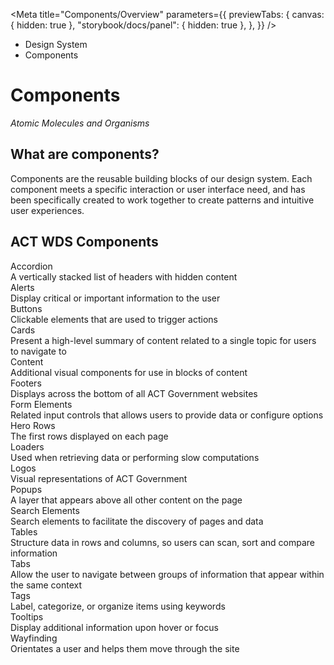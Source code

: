 
<Meta
	title="Components/Overview"
	parameters={{
		previewTabs: {
			canvas: { hidden: true },
			"storybook/docs/panel": { hidden: true },
		},
	}}
/>

<div className="act-docs-container">
	<Masthead />
	<main className="act-body">
		<div className="act-flex act-flex-light-purple">
			<div className="act-flex__container act-flex__container-padding-trim">
				<div className="act-flex__grid">
					<div className="act-flex__row">
						<div className="act-col__cw-12">
							<div className="act-box">
								<div className="act-breadcrumbs">
									<ul className="act-breadcrumbs__container">
										<li className="act-breadcrumbs__crumb act-h6">
											<LinkTo className="act-breadcrumbs__crumb__link" kind="system-introduction--page">
												Design System <i className="fa-solid fa-angle-right"></i>
											</LinkTo>
										</li>
										<li className="act-breadcrumbs__crumb act-h6">
											<LinkTo className="act-breadcrumbs__crumb__link" kind="components-overview--page">
												Components <i className="fa-solid fa-angle-right"></i>
											</LinkTo>
										</li>
									</ul>
								</div>
								<h1>Components</h1>
								<p>
									<i className="fa-solid fa-atom"></i> <em>Atomic Molecules and Organisms</em>
								</p>
							</div>
						</div>
					</div>
				</div>
			</div>
		</div>
		<div className="act-flex">
			<div className="act-flex__container">
				<div className="act-flex__grid">
					<div className="act-flex__row">
						<div className="act-col__cw-12">
							<div className="act-box">
								<h2>What are components?</h2>
								<p>
									Components are the reusable building blocks of our design system. Each component meets a specific interaction or user interface need, and has been specifically
									created to work together to create patterns and intuitive user experiences.
								</p>
								<h2>ACT WDS Components</h2>
								<div className="act-card-grid">
									<LinkTo className="act-card act-card__primary act-card__feature--icon" kind="components-accordion-overview--page">
										<div class="act-card__container">
											<div class="act-card__content">
												<div class="act-card__icon">
													<i class="fa-solid fa-rectangle-list"></i>
												</div>
												<div class="act-card__title">Accordion</div>
												<div class="act-card__description">A vertically stacked list of headers with hidden content</div>
												<div class="act-card__cta">
													<i class="fa-solid fa-arrow-right"></i>
												</div>
											</div>
										</div>
									</LinkTo>
									<LinkTo className="act-card act-card__primary act-card__feature--icon" kind="components-alerts-overview--page">
										<div class="act-card__container">
											<div class="act-card__content">
												<div class="act-card__icon">
													<i class="fa-solid fa-triangle-exclamation"></i>
												</div>
												<div class="act-card__title">Alerts</div>
												<div class="act-card__description">Display critical or important information to the user</div>
												<div class="act-card__cta">
													<i class="fa-solid fa-arrow-right"></i>
												</div>
											</div>
										</div>
									</LinkTo>
									<LinkTo className="act-card act-card__primary act-card__feature--icon" kind="components-buttons-overview--page">
										<div class="act-card__container">
											<div class="act-card__content">
												<div class="act-card__icon">
													<i class="fa-solid fa-circle-dot"></i>
												</div>
												<div class="act-card__title">Buttons</div>
												<div class="act-card__description">Clickable elements that are used to trigger actions</div>
												<div class="act-card__cta">
													<i class="fa-solid fa-arrow-right"></i>
												</div>
											</div>
										</div>
									</LinkTo>
									<LinkTo className="act-card act-card__primary act-card__feature--icon" kind="components-cards-overview--page">
										<div class="act-card__container">
											<div class="act-card__content">
												<div class="act-card__icon">
													<i class="fa-solid fa-object-group"></i>
												</div>
												<div class="act-card__title">Cards</div>
												<div class="act-card__description">Present a high-level summary of content related to a single topic for users to navigate to</div>
												<div class="act-card__cta">
													<i class="fa-solid fa-arrow-right"></i>
												</div>
											</div>
										</div>
									</LinkTo>
									<LinkTo className="act-card act-card__primary act-card__feature--icon" kind="components-content-overview--page">
										<div class="act-card__container">
											<div class="act-card__content">
												<div class="act-card__icon">
													<i class="fa-solid fa-quote-left"></i>
												</div>
												<div class="act-card__title">Content</div>
												<div class="act-card__description">Additional visual components for use in blocks of content</div>
												<div class="act-card__cta">
													<i class="fa-solid fa-arrow-right"></i>
												</div>
											</div>
										</div>
									</LinkTo>
									<LinkTo className="act-card act-card__primary act-card__feature--icon" kind="components-footers-overview--page">
										<div class="act-card__container">
											<div class="act-card__content">
												<div class="act-card__icon">
													<i class="fa-solid fa-shoe-prints"></i>
												</div>
												<div class="act-card__title">Footers</div>
												<div class="act-card__description">Displays across the bottom of all ACT Government websites</div>
												<div class="act-card__cta">
													<i class="fa-solid fa-arrow-right"></i>
												</div>
											</div>
										</div>
									</LinkTo>
									<LinkTo className="act-card act-card__primary act-card__feature--icon" kind="components-form-elements-overview--page">
										<div class="act-card__container">
											<div class="act-card__content">
												<div class="act-card__icon">
													<i class="fa-solid fa-keyboard"></i>
												</div>
												<div class="act-card__title">Form Elements</div>
												<div class="act-card__description">Related input controls that allows users to provide data or configure options</div>
												<div class="act-card__cta">
													<i class="fa-solid fa-arrow-right"></i>
												</div>
											</div>
										</div>
									</LinkTo>
									<LinkTo className="act-card act-card__primary act-card__feature--icon" kind="components-hero-rows-overview--page">
										<div class="act-card__container">
											<div class="act-card__content">
												<div class="act-card__icon">
													<i class="fa-solid fa-trophy"></i>
												</div>
												<div class="act-card__title">Hero Rows</div>
												<div class="act-card__description">The first rows displayed on each page</div>
												<div class="act-card__cta">
													<i class="fa-solid fa-arrow-right"></i>
												</div>
											</div>
										</div>
									</LinkTo>
									<LinkTo className="act-card act-card__primary act-card__feature--icon" kind="components-form-elements-structure--default">
										<div class="act-card__container">
											<div class="act-card__content">
												<div class="act-card__icon">
													<i class="fa-solid fa-spinner"></i>
												</div>
												<div class="act-card__title">Loaders</div>
												<div class="act-card__description">Used when retrieving data or performing slow computations</div>
												<div class="act-card__cta">
													<i class="fa-solid fa-arrow-right"></i>
												</div>
											</div>
										</div>
									</LinkTo>
									<LinkTo className="act-card act-card__primary act-card__feature--icon" kind="components-logos-act-government--horizontal">
										<div class="act-card__container">
											<div class="act-card__content">
												<div class="act-card__icon">
													<i class="fa-solid fa-masks-theater"></i>
												</div>
												<div class="act-card__title">Logos</div>
												<div class="act-card__description">Visual representations of ACT Government</div>
												<div class="act-card__cta">
													<i class="fa-solid fa-arrow-right"></i>
												</div>
											</div>
										</div>
									</LinkTo>
									<LinkTo className="act-card act-card__primary act-card__feature--icon" kind="components-logos-act-government--horizontal">
										<div class="act-card__container">
											<div class="act-card__content">
												<div class="act-card__icon">
													<i class="fa-solid fa-window-restore"></i>
												</div>
												<div class="act-card__title">Popups</div>
												<div class="act-card__description">A layer that appears above all other content on the page</div>
												<div class="act-card__cta">
													<i class="fa-solid fa-arrow-right"></i>
												</div>
											</div>
										</div>
									</LinkTo>
									<LinkTo className="act-card act-card__primary act-card__feature--icon" kind="components-search-elements-overview--page">
										<div class="act-card__container">
											<div class="act-card__content">
												<div class="act-card__icon">
													<i class="fa-solid fa-magnifying-glass"></i>
												</div>
												<div class="act-card__title">Search Elements</div>
												<div class="act-card__description">Search elements to facilitate the discovery of pages and data</div>
												<div class="act-card__cta">
													<i class="fa-solid fa-arrow-right"></i>
												</div>
											</div>
										</div>
									</LinkTo>
									<LinkTo className="act-card act-card__primary act-card__feature--icon" kind="components-logos-act-government--horizontal">
										<div class="act-card__container">
											<div class="act-card__content">
												<div class="act-card__icon">
													<i class="fa-solid fa-table"></i>
												</div>
												<div class="act-card__title">Tables</div>
												<div class="act-card__description">Structure data in rows and columns, so users can scan, sort and compare information</div>
												<div class="act-card__cta">
													<i class="fa-solid fa-arrow-right"></i>
												</div>
											</div>
										</div>
									</LinkTo>
									<LinkTo className="act-card act-card__primary act-card__feature--icon" kind="components-logos-act-government--horizontal">
										<div class="act-card__container">
											<div class="act-card__content">
												<div class="act-card__icon">
													<i class="fa-solid fa-window-maximize"></i>
												</div>
												<div class="act-card__title">Tabs</div>
												<div class="act-card__description">Allow the user to navigate between groups of information that appear within the same context</div>
												<div class="act-card__cta">
													<i class="fa-solid fa-arrow-right"></i>
												</div>
											</div>
										</div>
									</LinkTo>
									<LinkTo className="act-card act-card__primary act-card__feature--icon" kind="components-logos-act-government--horizontal">
										<div class="act-card__container">
											<div class="act-card__content">
												<div class="act-card__icon">
													<i class="fa-solid fa-tag"></i>
												</div>
												<div class="act-card__title">Tags</div>
												<div class="act-card__description">Label, categorize, or organize items using keywords</div>
												<div class="act-card__cta">
													<i class="fa-solid fa-arrow-right"></i>
												</div>
											</div>
										</div>
									</LinkTo>
									<LinkTo className="act-card act-card__primary act-card__feature--icon" kind="components-logos-act-government--horizontal">
										<div class="act-card__container">
											<div class="act-card__content">
												<div class="act-card__icon">
													<i class="fa-solid fa-circle-info"></i>
												</div>
												<div class="act-card__title">Tooltips</div>
												<div class="act-card__description">Display additional information upon hover or focus</div>
												<div class="act-card__cta">
													<i class="fa-solid fa-arrow-right"></i>
												</div>
											</div>
										</div>
									</LinkTo>
									<LinkTo className="act-card act-card__primary act-card__feature--icon" kind="components-wayfinding-overview--page">
										<div class="act-card__container">
											<div class="act-card__content">
												<div class="act-card__icon">
													<i class="fa-solid fa-diamond-turn-right"></i>
												</div>
												<div class="act-card__title">Wayfinding</div>
												<div class="act-card__description">Orientates a user and helps them move through the site</div>
												<div class="act-card__cta">
													<i class="fa-solid fa-arrow-right"></i>
												</div>
											</div>
										</div>
									</LinkTo>
								</div>
							</div>
						</div>
					</div>
				</div>
			</div>
		</div>
	</main>
	<footer className="act-footer">
		<AoC />
		<Footer />
	</footer>
</div>
